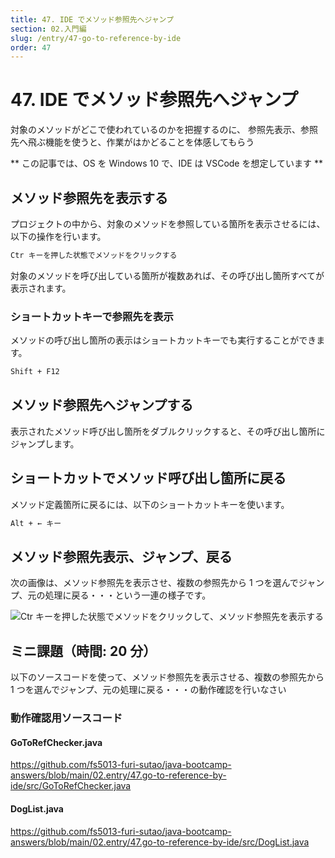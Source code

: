 ```yaml
---
title: 47. IDE でメソッド参照先へジャンプ
section: 02.入門編
slug: /entry/47-go-to-reference-by-ide
order: 47
---
```


# 47. IDE でメソッド参照先へジャンプ

<p class="goal">
  対象のメソッドがどこで使われているのかを把握するのに、
  参照先表示、参照先へ飛ぶ機能を使うと、作業がはかどることを体感してもらう
</p>

** この記事では、OS を Windows 10 で、IDE は VSCode を想定しています **

## メソッド参照先を表示する

プロジェクトの中から、対象のメソッドを参照している箇所を表示させるには、以下の操作を行います。

```txt title=メソッド参照先表示
Ctr キーを押した状態でメソッドをクリックする
```

対象のメソッドを呼び出している箇所が複数あれば、その呼び出し箇所すべてが表示されます。

### ショートカットキーで参照先を表示

メソッドの呼び出し箇所の表示はショートカットキーでも実行することができます。

```txt title=ショートカットキーでメソッド参照先表示
Shift + F12
```

## メソッド参照先へジャンプする

表示されたメソッド呼び出し箇所をダブルクリックすると、その呼び出し箇所にジャンプします。

## ショートカットでメソッド呼び出し箇所に戻る

メソッド定義箇所に戻るには、以下のショートカットキーを使います。

```txt title=メソッド呼び出し箇所に戻る
Alt + ← キー
```

## メソッド参照先表示、ジャンプ、戻る

次の画像は、メソッド参照先を表示させ、複数の参照先から 1 つを選んでジャンプ、元の処理に戻る・・・という一連の様子です。

![Ctr キーを押した状態でメソッドをクリックして、メソッド参照先を表示する](./images/go_to_method_refs_in_vscode.gif)

## ミニ課題（時間: 20 分）

以下のソースコードを使って、メソッド参照先を表示させる、複数の参照先から 1 つを選んでジャンプ、元の処理に戻る・・・の動作確認を行いなさい

### 動作確認用ソースコード

#### GoToRefChecker.java

https://github.com/fs5013-furi-sutao/java-bootcamp-answers/blob/main/02.entry/47.go-to-reference-by-ide/src/GoToRefChecker.java

#### DogList.java

https://github.com/fs5013-furi-sutao/java-bootcamp-answers/blob/main/02.entry/47.go-to-reference-by-ide/src/DogList.java
